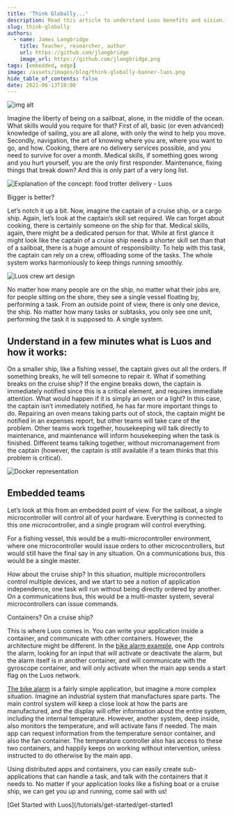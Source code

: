 ```yaml
---
title: 'Think Globally...'
description: Read this article to understand Luos benefits and vision. How to write an application inside a container witch can communicate with other containers?
slug: think-globally
authors:
  - name: James Langbridge
    title: Teacher, researcher, author
    url: https://github.com/jlangbridge
    image_url: https://github.com/jlangbridge.png
tags: [embedded, edge]
image: /assets/images/blog/think-globally-banner-luos.png
hide_table_of_contents: false
date: 2021-06-13T10:00
---
```


![img alt](/assets/images/blog/think-globally-luos.png)

Imagine the liberty of being on a sailboat, alone, in the middle of the ocean. What skills would you require for that? First of all, basic (or even advanced) knowledge of sailing, you are all alone, with only the wind to help you move. Secondly, navigation, the art of knowing where you are, where you want to go, and how. Cooking, there are no delivery services possible, and you need to survive for over a month. Medical skills, if something goes wrong and you hurt yourself, you are the only first responder. Maintenance, fixing things that break down? And this is only part of a very long list.

<!--truncate-->

![Explanation of the concept: food trotter delivery - Luos](/assets/images/blog/think-globally-luos.png)

Bigger is better?

Let’s notch it up a bit. Now, imagine the captain of a cruise ship, or a cargo ship. Again, let’s look at the captain’s skill set required. We can forget about cooking, there is certainly someone on the ship for that. Medical skills, again, there might be a dedicated person for that. While at first glance it might look like the captain of a cruise ship needs a shorter skill set than that of a sailboat, there is a huge amount of responsibility. To help with this task, the captain can rely on a crew, offloading some of the tasks. The whole system works harmoniously to keep things running smoothly.

![Luos crew art design](/assets/images/blog/luos-crew-art-design.jpeg)

No matter how many people are on the ship, no matter what their jobs are, for people sitting on the shore, they see a single vessel floating by, performing a task. From an outside point of view, there is only one device, the ship. No matter how many tasks or subtasks, you only see one unit, performing the task it is supposed to. A single system.

<h2> Understand in a few minutes what is Luos and how it works: </h2>

On a smaller ship, like a fishing vessel, the captain gives out all the orders. If something breaks, he will tell someone to repair it. What if something breaks on the cruise ship? If the engine breaks down, the captain is immediately notified since this is a critical element, and requires immediate attention. What would happen if it is simply an oven or a light? In this case, the captain isn’t immediately notified, he has far more important things to do. Repairing an oven means taking parts out of stock, the captain might be notified in an expenses report, but other teams will take care of the problem. Other teams work together, housekeeping will talk directly to maintenance, and maintenance will inform housekeeping when the task is finished. Different teams talking together, without micromanagement from the captain (however, the captain is still available if a team thinks that this problem is critical).

![Docker representation](/assets/images/blog/docker-representation-luos.jpeg)

<h2> Embedded teams </h2>

Let’s look at this from an embedded point of view. For the sailboat, a single microcontroller will control all of your hardware. Everything is connected to this one microcontroller, and a single program will control everything.

For a fishing vessel, this would be a multi-microcontroller environment, where one microcontroller would issue orders to other microcontrollers, but would still have the final say in any situation. On a communications bus, this would be a single master.

How about the cruise ship? In this situation, multiple microcontrollers control multiple devices, and we start to see a notion of application independence, one task will run without being directly ordered by another. On a communications bus, this would be a multi-master system, several microcontrollers can issue commands.

Containers? On a cruise ship?

This is where Luos comes in. You can write your application inside a container, and communicate with other containers. However, the architecture might be different. In the [bike alarm example](/tutorials/bike-alarm/basic-alarm), one App controls the alarm, looking for an input that will activate or deactivate the alarm, but the alarm itself is in another container, and will communicate with the gyroscope container, and will only activate when the main app sends a start flag on the Luos network.

[The bike alarm](/tutorials/bike-alarm/basic-alarm) is a fairly simple application, but imagine a more complex situation. Imagine an industrial system that manufactures spare parts. The main control system will keep a close look at how the parts are manufactured, and the display will offer information about the entire system, including the internal temperature. However, another system, deep inside, also monitors the temperature, and will activate fans if needed. The main app can request information from the temperature sensor container, and also the fan container. The temperature controller also has access to these two containers, and happily keeps on working without intervention, unless instructed to do otherwise by the main app.

Using distributed apps and containers, you can easily create sub-applications that can handle a task, and talk with the containers that it needs to. No matter if your application looks like a fishing boat or a cruise ship, we can get you up and running, come sail with us!

[Get Started with Luos](/tutorials/get-started/get-started1

